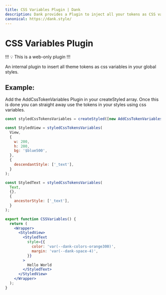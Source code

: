 ```yaml
---
title: CSS Variables Plugin | Dank
description: Dank provides a Plugin to inject all your tokens as CSS variables. An internal plugin to insert all theme tokens as css variables in your global styles.
canonical: https://dank.style/
---
```



<Meta title="plugins/CSSVariables" />

# CSS Variables Plugin

!!!
💡 This is a web-only plugin
!!!

An internal plugin to insert all theme tokens as css variables in your global styles.

## Example:

Add the AddCssTokenVariables Plugin in your createStyled array. Once this is done you can straight away use the tokens in your styles using css variables.

```jsx
const styledCssTokensVariables = createStyled([new AddCssTokenVariables({})]);

const StyledView = styledCssTokensVariables(
  View,
  {
    w: 200,
    h: 200,
    bg: '$blue500',
  },
  {
    descendantStyle: ['_text'],
  }
);

const StyledText = styledCssTokensVariables(
  Text,
  {},
  {
    ancestorStyle: ['_text'],
  }
);

export function CSSVariables() {
  return (
    <Wrapper>
      <StyledView>
        <StyledText
          style={{
            color: 'var(--dank-colors-orange300)',
            margin: 'var(--dank-space-4)',
          }}
        >
          Hello World
        </StyledText>
      </StyledView>
    </Wrapper>
  );
}
```
